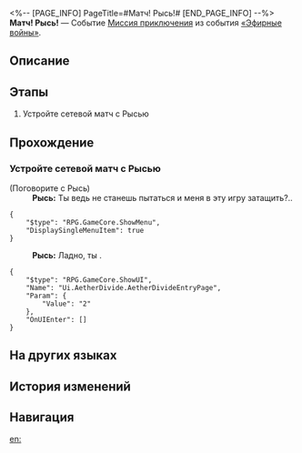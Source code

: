 <%-- [PAGE_INFO]
PageTitle=#Матч! Рысь!#
[END_PAGE_INFO] --%>
{{Дополнить|Диалоги.}}
{{Миссия Инфобокс
|id              = 8014128
|Название        = 
|Изображение     = Миссия Матч! Рысь!.png
|Тип             = Миссия приключения
|Событие         = «Эфирные войны»
|Глава           = 
|Условия         = 
* Завершена [[Миссия приключения]] «[[Матч! Вэнь Шилин!]]»
* Завершена [[Миссия приключения]] «[[Матч! Джулиан!]]»
* Завершена [[Миссия приключения]] «[[Матч! Данн!]]»
* Завершена [[Миссия приключения]] «[[Матч! Олег!]]»
|Персонажи       = Первопроходец; Рысь
|СтартЛокация    = [[Ярило-VI]] — [[Пригородные снежные поля]]
|Мир             = Ярило-VI
|Предыдущая      = Матч! Олег!
|Следующая       = 
|Награды         = 
}}
'''Матч! Рысь!''' — Событие [[Миссия приключения]] из события [[«Эфирные войны»]].

==Описание==
{{Описание|<!--официальное описание из Перекрёстка судеб-->}}

==Этапы==
# Устройте сетевой матч с Рысью

==Прохождение==
{{Дополнить}}
===Устройте сетевой матч с Рысью===
{{Описание миссии|тип=Миссия приключения|локация=Пригородные снежные поля|Основная игровая механика «Эфирных войн» - матчи. Бросьте вызов разным игрокам и покажите свою истинную силу!}}
{{Диалог Начало}}

;(Поговорите с Рысь)
:'''Рысь:''' Ты ведь не станешь пытаться и меня в эту игру затащить?..
<pre>{
	"$type": "RPG.GameCore.ShowMenu",
	"DisplaySingleMenuItem": true
}</pre>
:'''Рысь:''' Ладно, ты {{MC|ж=победила|м=победил}}.
<pre>{
	"$type": "RPG.GameCore.ShowUI",
	"Name": "Ui.AetherDivide.AetherDivideEntryPage",
	"Param": {
		"Value": "2"
	},
	"OnUIEnter": []
}</pre>
{{Диалог Конец}}

==На других языках==
{{На других языках
|en   = Hyperlink Match, Lynx!
|zhs  = 超链接对决！玲可
|zht  = 超連結對決！玲可
|ja   = ハイパーリンクバトル！リンクス
|ko   = 하이퍼링크 대결! 링스
|es   = Enfrentamiento de hipervínculos: Lynx
|fr   = Combat hyperlink&nbsp;: Lynx&nbsp;!
|ru   = Матч! Рысь!
|th   = ประลองไฮเปอร์ลิงก์กับ Lynx!
|vi   = Quyết Đấu Siêu Liên Kết! Lynx
|de   = Hyperlinkmatch, Lynx!
|id   = Duel Hyperlink, Lynx!
|pt   = Batalha de Hyperlink, Lynx!
}}

==История изменений==
{{История изменений|3.5}}

==Навигация==
{{Миссия приключения Навбокс|Глава }}

[[en:]]
